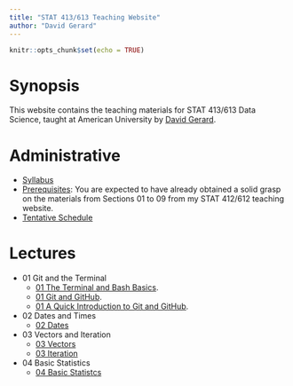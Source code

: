 ```yaml
---
title: "STAT 413/613 Teaching Website"
author: "David Gerard"
---
```


```r
knitr::opts_chunk$set(echo = TRUE)
```

# Synopsis

This website contains the teaching materials for STAT 413/613 Data Science, taught at American 
University by [David Gerard](https://dcgerard.github.io/).

# Administrative

- [Syllabus](./admin/syllabus.html)
- [Prerequisites](https://dcgerard.github.io/stat_412_612/): You are expected
  to have already obtained a solid grasp on the materials from Sections 01 to
  09 from my STAT 412/612 teaching website.
- [Tentative Schedule](./admin/schedule.html)

# Lectures

- 01 Git and the Terminal
    - [01 The Terminal and Bash Basics](./01_git/01_basic_bash.html).
    - [01 Git and GitHub](./01_git/01_git_github.html).
    - [01 A Quick Introduction to Git and GitHub](https://doi.org/10.1371/journal.pcbi.1004668).
- 02 Dates and Times
    - [02 Dates](./02_dates/02_dates.html)
- 03 Vectors and Iteration
    - [03 Vectors](./03_vectors_iterators/03_vectors.html)
    - [03 Iteration](./03_vectors_iterators/03_iterators.html)
- 04 Basic Statistics
    - [04 Basic Statistcs](./04_basic_stats/04_basic_stats.html)
    
